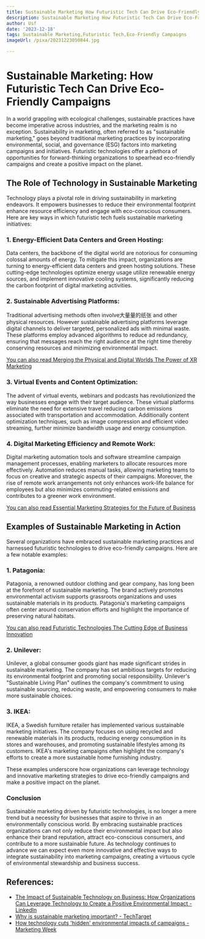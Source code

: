 ```yaml
---
title: Sustainable Marketing How Futuristic Tech Can Drive Eco-Friendly Campaigns
description: Sustainable Marketing How Futuristic Tech Can Drive Eco-Friendly Campaigns
author: Usf
date: '2023-12-18'
tags: Sustainable Marketing,Futuristic Tech,Eco-Friendly Campaigns
imageUrl: /pixa/20231223050844.jpg

---
```

# Sustainable Marketing: How Futuristic  Tech Can Drive Eco-Friendly Campaigns

In a world grappling with ecological challenges, sustainable practices have become imperative across industries, and the marketing  realm is no exception. Sustainability in marketing, often referred to as "sustainable marketing," goes beyond traditional marketing practices by incorporating environmental, social,  and governance (ESG) factors  into marketing campaigns and initiatives. Futuristic technologies offer a  plethora of  opportunities for forward-thinking organizations to spearhead eco-friendly campaigns and create a positive impact on the planet.

## The Role of Technology in Sustainable Marketing

Technology plays a pivotal role in driving sustainability in marketing endeavors. It empowers businesses to reduce their environmental footprint enhance resource efficiency  and engage with eco-conscious consumers. Here are key ways in which futuristic tech fuels sustainable marketing initiatives:

### 1. Energy-Efficient Data Centers and Green Hosting:

Data centers, the backbone of the digital world are notorious for consuming colossal amounts of energy. To  mitigate this impact, organizations are turning to energy-efficient data  centers and green hosting solutions. These cutting-edge technologies optimize  energy usage utilize renewable  energy sources, and implement innovative cooling systems, significantly reducing the  carbon footprint of digital marketing activities.

### 2. Sustainable Advertising Platforms:

Traditional advertising methods often involve大量量的纸张 and other physical resources. However sustainable advertising platforms leverage digital  channels to deliver targeted, personalized ads with minimal waste. These platforms employ advanced  algorithms to reduce ad redundancy, ensuring that messages reach the right audience at the right time thereby conserving resources and minimizing environmental impact.

[You can also read Merging the  Physical and Digital Worlds  The Power of  XR Marketing](Merging%20the%20Physical%20and%20Digital%20Worlds%20The%20Power%20of%20XR%20Marketing)


### 3. Virtual Events and Content Optimization:

The advent of virtual events, webinars and podcasts has revolutionized the way businesses engage with their target  audience. These virtual platforms eliminate the need for extensive travel reducing carbon emissions associated with transportation and accommodation. Additionally content optimization techniques, such as image compression  and efficient video streaming, further  minimize bandwidth usage  and energy consumption.

### 4. Digital Marketing Efficiency  and Remote Work:

Digital marketing automation tools and software streamline campaign  management processes, enabling marketers to allocate resources more effectively. Automation reduces manual tasks, allowing marketing  teams to focus on creative and strategic aspects of their campaigns.  Moreover, the rise of remote work arrangements not  only enhances work-life balance for employees  but also  minimizes commuting-related emissions and contributes to  a greener work environment.

[You can also read Essential Marketing Strategies for the Future of Business](Essential%20Marketing%20Strategies%20for%20the%20Future%20of%20Business)


## Examples of Sustainable Marketing in Action

Several organizations have embraced sustainable marketing practices and harnessed futuristic technologies to drive eco-friendly campaigns.  Here are a few notable examples:

### 1. Patagonia:

Patagonia, a renowned outdoor clothing and gear  company, has long been at the forefront of  sustainable marketing.  The brand actively promotes  environmental activism  supports grassroots  organizations and uses sustainable materials in its products. Patagonia's marketing campaigns often center around conservation efforts and highlight the importance  of  preserving natural habitats.

[You can also read Futuristic Technologies The Cutting Edge of Business Innovation](Futuristic%20Technologies%20The%20Cutting%20Edge%20of%20Business%20Innovation)


### 2.  Unilever:

Unilever, a global consumer goods giant has made significant  strides  in sustainable marketing. The company has set ambitious  targets for reducing its environmental footprint and promoting social responsibility. Unilever's  "Sustainable Living Plan" outlines  the company's commitment  to using sustainable sourcing, reducing waste, and empowering consumers to make more sustainable choices.

### 3. IKEA:

IKEA, a Swedish furniture  retailer has implemented various sustainable marketing initiatives.  The company focuses on using recycled and renewable materials in its products, reducing energy consumption  in its stores and warehouses, and promoting  sustainable lifestyles  among its customers.  IKEA's marketing campaigns often highlight the company's efforts to create a more sustainable home furnishing industry.

These examples  underscore how organizations can leverage  technology and  innovative marketing  strategies to drive eco-friendly campaigns and make a positive impact on the  planet.

###  Conclusion

Sustainable marketing driven  by futuristic technologies, is no longer a mere trend but a necessity for businesses that aspire  to thrive in  an  environmentally conscious world. By  embracing sustainable  practices organizations can not only reduce their environmental impact but  also enhance their brand reputation, attract eco-conscious  consumers, and contribute to a more sustainable  future. As technology continues to advance we can expect even  more innovative and effective ways to integrate sustainability into marketing campaigns, creating a virtuous cycle of  environmental stewardship and business success.

## References:
- [The Impact of Sustainable Technology on Business: How Organizations Can Leverage Technology to Create a Positive Environmental Impact - LinkedIn](https://www.linkedin.com/pulse/impact-sustainable-technology-business-how-organizations-can)
- [Why is sustainable marketing important? - TechTarget](https://www.techtarget.com/searchcustomerexperience/feature/Why-is-sustainable-marketing-important)
- [How technology cuts 'hidden' environmental impacts of campaigns - Marketing Week](https://www.marketingweek.com/how-technology-can-cut-the-hidden-environmental-impacts-of-campaigns/)
